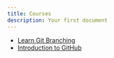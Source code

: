```yaml
---
title: Courses
description: Your first document
---
```


- [Learn Git Branching](https://learngitbranching.js.org/)
- [Introduction to GitHub](https://lab.github.com/githubtraining/introduction-to-github)
